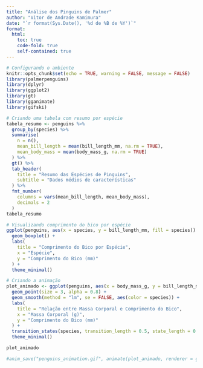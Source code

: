 ```yaml
---
title: "Análise dos Pinguins de Palmer"
author: "Vitor de Andrade Kamimura"
date: "`r format(Sys.Date(), '%d de %B de %Y')`"
format:
  html:
    toc: true
    code-fold: true
    self-contained: true
---
```


```r
# Configurando o ambiente
knitr::opts_chunk$set(echo = TRUE, warning = FALSE, message = FALSE)
library(palmerpenguins)
library(dplyr)
library(ggplot2)
library(gt)
library(gganimate)
library(gifski)
```

```r
# Criando uma tabela com resumo por espécie
tabela_resumo <- penguins %>%
  group_by(species) %>%
  summarise(
    n = n(),
    mean_bill_length = mean(bill_length_mm, na.rm = TRUE),
    mean_body_mass = mean(body_mass_g, na.rm = TRUE)
  ) %>%
  gt() %>%
  tab_header(
    title = "Resumo das Espécies de Pinguins",
    subtitle = "Dados médios de características"
  ) %>%
  fmt_number(
    columns = vars(mean_bill_length, mean_body_mass),
    decimals = 2
  )
tabela_resumo
```

```r
# Visualizando comprimento do bico por espécie
ggplot(penguins, aes(x = species, y = bill_length_mm, fill = species)) +
  geom_boxplot() +
  labs(
    title = "Comprimento do Bico por Espécie",
    x = "Espécie",
    y = "Comprimento do Bico (mm)"
  ) +
  theme_minimal()
```

```r
# Criando a animação
plot_animado <- ggplot(penguins, aes(x = body_mass_g, y = bill_length_mm, color = species)) +
  geom_point(size = 3, alpha = 0.8) +
  geom_smooth(method = "lm", se = FALSE, aes(color = species)) +
  labs(
    title = "Relação entre Massa Corporal e Comprimento do Bico",
    x = "Massa Corporal (g)",
    y = "Comprimento do Bico (mm)"
  ) +
  transition_states(species, transition_length = 0.5, state_length = 0.5) +
  theme_minimal()

plot_animado

#anim_save("penguins_animation.gif", animate(plot_animado, renderer = gifski_renderer()))
```
